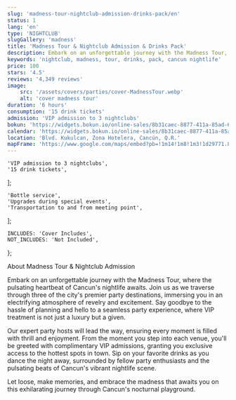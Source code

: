 ```yaml
---
slug: 'madness-tour-nightclub-admission-drinks-pack/en'
status: 1
lang: 'en'
type: 'NIGHTCLUB'
slugGallery: 'madness'
title: 'Madness Tour & Nightclub Admission & Drinks Pack'
description: Embark on an unforgettable journey with the Madness Tour, where the pulsating heartbeat of Cancun's nightlife awaits
keywords: 'nightclub, madness, tour, drinks, pack, cancun nightlife'
price: 100
stars: '4.5'
reviews: '4,349 reviews'
image:
    src: '/assets/covers/parties/cover-MadnessTour.webp'
    alt: 'cover madness tour'
duration: '6 hours'
consumption: '15 drink tickets'
admission: 'VIP admission to 3 nightclubs'
bokun: 'https://widgets.bokun.io/online-sales/8b31caec-8877-411a-85ad-682828170619/experience/850597?partialView=1'
calendar: 'https://widgets.bokun.io/online-sales/8b31caec-8877-411a-85ad-682828170619/experience-calendar/850597'
location: 'Blvd. Kukulcan, Zona Hotelera, Cancún, Q.R.'
mapFrame: 'https://www.google.com/maps/embed?pb=!1m14!1m8!1m3!1d29771.86446650854!2d-86.746938!3d21.133166!3m2!1i1024!2i768!4f13.1!3m3!1m2!1s0x8f4c2898a0a9e54b%3A0xb293c2f5881121d0!2sMandala%20Nightclub!5e0!3m2!1ses!2smx!4v1704732310770!5m2!1ses!2smx'
---
```



    'VIP admission to 3 nightclubs',
    '15 drink tickets',
];

    'Bottle service',
    'Upgrades during special events',
    'Transportation to and from meeting point',
];

    INCLUDES: 'Cover Includes',
    NOT_INCLUDES: 'Not Included',
};

<Inclusions includes={includes} notIncludes={notIncludes} i18n={i18n} />

<TagH2>About Madness Tour & Nightclub Admission</TagH2>

<TagP>Embark on an unforgettable journey with the Madness Tour, where the pulsating heartbeat of Cancun's nightlife awaits. Join us as we traverse through three of the city's premier party destinations, immersing you in an electrifying atmosphere of revelry and excitement. Say goodbye to the hassle of planning and hello to a seamless party experience, where VIP treatment is not just a luxury but a given. </TagP>

<TagP>Our expert party hosts will lead the way, ensuring every moment is filled with thrill and enjoyment. From the moment you step into each venue, you'll be greeted with complimentary VIP admissions, granting you exclusive access to the hottest spots in town. Sip on your favorite drinks as you dance the night away, surrounded by fellow party enthusiasts and the pulsating beats of Cancun's vibrant nightlife scene. </TagP>

<TagP>Let loose, make memories, and embrace the madness that awaits you on this exhilarating journey through Cancun's nocturnal playground. </TagP>
